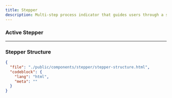 ```yaml
---
title: Stepper
description: Multi-step process indicator that guides users through a sequence of defined stages.
---
```


<ComponentPreview name="stepper" />

### Active Stepper

<ComponentPreview name="stepper-active" />

---

### Stepper Structure

```json doc-gen:file
{
  "file": "./public/components/stepper/stepper-structure.html",
  "codeblock": {
    "lang": "html",
    "meta": ""
  }
}
```